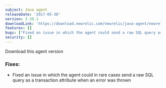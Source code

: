 ```yaml
---
subject: Java agent
releaseDate: '2017-05-30'
version: 3.39.1
downloadLink: 'https://download.newrelic.com/newrelic/java-agent/newrelic-agent/3.39.1'
features: []
bugs: ["Fixed an issue in which the agent could send a raw SQL query as a transaction attribute when an error was thrown"]
security: []
---
```

<ButtonGroup>
  <ButtonLink
    role="button"
    to="https://download.newrelic.com/newrelic/java-agent/newrelic-agent/3.39.1/"
    variant="primary"
  >
    Download this agent version
  </ButtonLink>
</ButtonGroup>

### Fixes:

* Fixed an issue in which the agent could in rare cases send a raw SQL query as a transaction attribute when an error was thrown

